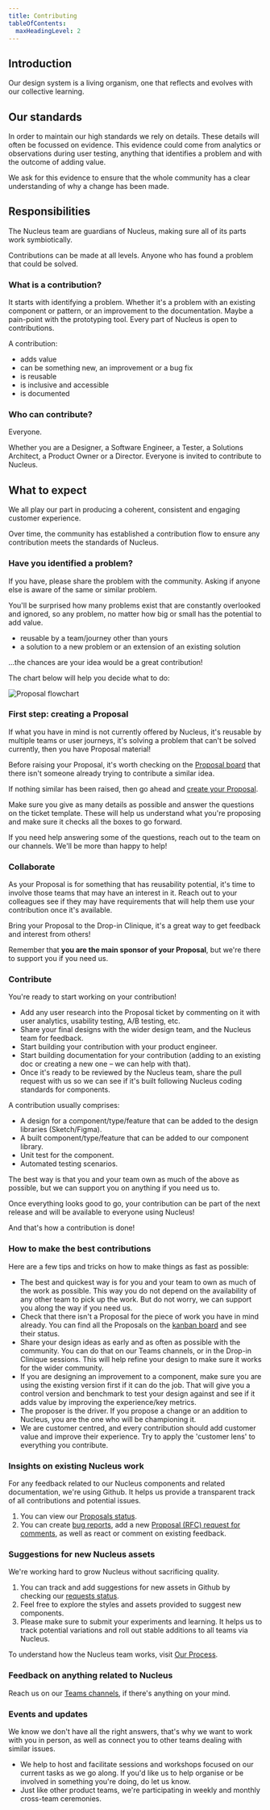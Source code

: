 ```yaml
---
title: Contributing
tableOfContents:
  maxHeadingLevel: 2
---
```


## Introduction

<div class="purpose">
Our design system is a living organism, one that reflects and evolves with our collective learning.
</div>

## Our standards

In order to maintain our high standards we rely on details. These details will often be focussed on evidence. This evidence could come from analytics or observations during user testing, anything that identifies a problem and with the outcome of adding value.

We ask for this evidence to ensure that the whole community has a clear understanding of why a change has been made.

## Responsibilities

The Nucleus team are guardians of Nucleus, making sure all of its parts work symbiotically.

Contributions can be made at all levels. Anyone who has found a problem that could be solved.

### What is a contribution?

It starts with identifying a problem. Whether it's a problem with an existing component or pattern, or an improvement to the documentation. Maybe a pain-point with the prototyping tool. Every part of Nucleus is open to contributions.

A contribution:

- adds value
- can be something new, an improvement or a bug fix
- is reusable
- is inclusive and accessible
- is documented

### Who can contribute?

Everyone.

Whether you are a Designer, a Software Engineer, a Tester, a Solutions Architect, a Product Owner or a Director. Everyone is invited to contribute to Nucleus.

## What to expect

We all play our part in producing a coherent, consistent and engaging customer experience.

Over time, the community has established a contribution flow to ensure any contribution meets the standards of Nucleus.

### Have you identified a problem?

If you have, please share the problem with the community. Asking if anyone else is aware of the same or similar problem.

You'll be surprised how many problems exist that are constantly overlooked and ignored, so any problem, no matter how big or small has the potential to add value.

- reusable by a team/journey other than yours
- a solution to a new problem or an extension of an existing solution

...the chances are your idea would be a great contribution!

The chart below will help you decide what to do:

![Proposal flowchart](@assets/guidelines/contribute/decision-tree.webp)

### First step: creating a Proposal

If what you have in mind is not currently offered by Nucleus, it's reusable by multiple teams or user journeys, it's solving a problem that can't be solved currently, then you have Proposal material!

Before raising your Proposal, it's worth checking on the [Proposal board](https://github.com/ConnectedHomes/nucleus/projects/6) that there isn't someone already trying to contribute a similar idea.

If nothing similar has been raised, then go ahead and [create your Proposal](https://github.com/ConnectedHomes/nucleus/issues/new?assignees=&labels=RFC,+draft&template=b--proposal.md&title=%5BRFC%5D+Title+of+the+Proposal).

Make sure you give as many details as possible and answer the questions on the ticket template. These will help us understand what you're proposing and make sure it checks all the boxes to go forward.

If you need help answering some of the questions, reach out to the team on our channels. We'll be more than happy to help!

### Collaborate

As your Proposal is for something that has reusability potential, it's time to involve those teams that may have an interest in it. Reach out to your colleagues see if they may have requirements that will help them use your contribution once it's available.

Bring your Proposal to the Drop-in Clinique, it's a great way to get feedback and interest from others!

Remember that **you are the main sponsor of your Proposal**, but we're there to support you if you need us.

### Contribute

You're ready to start working on your contribution!

- Add any user research into the Proposal ticket by commenting on it with user analytics, usability testing, A/B testing, etc.
- Share your final designs with the wider design team, and the Nucleus team for feedback.
- Start building your contribution with your product engineer.
- Start building documentation for your contribution (adding to an existing doc or creating a new one – we can help with that).
- Once it's ready to be reviewed by the Nucleus team, share the pull request with us so we can see if it's built following Nucleus coding standards for components.

A contribution usually comprises:

- A design for a component/type/feature that can be added to the design libraries (Sketch/Figma).
- A built component/type/feature that can be added to our component library.
- Unit test for the component.
- Automated testing scenarios.

The best way is that you and your team own as much of the above as possible, but we can support you on anything if you need us to.

Once everything looks good to go, your contribution can be part of the next release and will be available to everyone using Nucleus!

And that's how a contribution is done!

### How to make the best contributions

Here are a few tips and tricks on how to make things as fast as possible:

- The best and quickest way is for you and your team to own as much of the work as possible. This way you do not depend on the availability of any other team to pick up the work. But do not worry, we can support you along the way if you need us.
- Check that there isn't a Proposal for the piece of work you have in mind already. You can find all the Proposals on the [kanban board](https://github.com/ConnectedHomes/nucleus/projects/6) and see their status.
- Share your design ideas as early and as often as possible with the community. You can do that on our Teams channels, or in the Drop-in Clinique sessions. This will help refine your design to make sure it works for the wider community.
- If you are designing an improvement to a component, make sure you are using the existing version first if it can do the job. That will give you a control version and benchmark to test your design against and see if it adds value by improving the experience/key metrics.
- The proposer is the driver. If you propose a change or an addition to Nucleus, you are the one who will be championing it.
- We are customer centred, and every contribution should add customer value and improve their experience. Try to apply the 'customer lens' to everything you contribute.

### Insights on existing Nucleus work

For any feedback related to our Nucleus components and related documentation, we're using Github. It helps us provide a transparent track of all contributions and potential issues.

1. You can view our [Proposals status](https://github.com/ConnectedHomes/nucleus/projects/6).
2. You can create [bug reports](https://github.com/ConnectedHomes/nucleus/issues/new?assignees=&labels=Bug&template=a--bug-report.md&title=%5Bbug%5D%20%5Bns-COMPONENT%5D), add a new [Proposal (RFC) request for comments](https://github.com/ConnectedHomes/nucleus/issues/new?assignees=&labels=RFC,+draft&template=b--proposal.md&title=%5BRFC%5D+Title+of+the+Proposal), as well as react or comment on existing feedback.

### Suggestions for new Nucleus assets

We're working hard to grow Nucleus without sacrificing quality.

1. You can track and add suggestions for new assets in Github by checking our [requests status](https://github.com/ConnectedHomes/nucleus/projects/6).
2. Feel free to explore the styles and assets provided to suggest new components.
3. Please make sure to submit your experiments and learning. It helps us to track potential variations and roll out stable additions to all teams via Nucleus.

To understand how the Nucleus team works, visit [Our Process](/guidelines/process).

### Feedback on anything related to Nucleus

Reach us on our [Teams channels](https://teams.microsoft.com/l/team/19%3ac806c8b36aec4218ae469b1d0ff6a4c3%40thread.tacv2/conversations?groupId=1f9c2411-216b-42a8-9bb0-c51f28ff5071&tenantId=a603898f-7de2-45ba-b67d-d35fb519b2cf), if there's anything on your mind.

### Events and updates

We know we don't have all the right answers, that's why we want to work with you in person, as well as connect you to other teams dealing with similar issues.

- We help to host and facilitate sessions and workshops focused on our current tasks as we go along. If you'd like us to help organise or be involved in something you're doing, do let us know.
- Just like other product teams, we're participating in weekly and monthly cross-team ceremonies.
